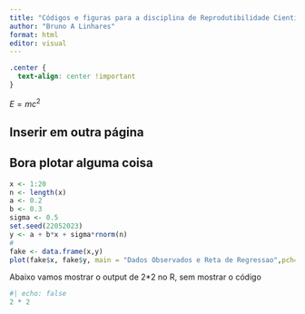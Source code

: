 ```yaml
---
title: "Códigos e figuras para a disciplina de Reprodutibilidade Científica no R"
author: "Bruno A Linhares"
format: html
editor: visual
---
```


```css
.center {
  text-align: center !important
}
```

$E = mc^{2}$ 


## Inserir em outra página



## Bora plotar alguma coisa 

```r
x <- 1:20               
n <- length(x)
a <- 0.2                
b <- 0.3                
sigma <- 0.5          
set.seed(22052023)
y <- a + b*x + sigma*rnorm(n)
#
fake <- data.frame(x,y)
plot(fake$x, fake$y, main = "Dados Observados e Reta de Regressao",pch=19)

```

Abaixo vamos mostrar o output de 2*2 no R, sem mostrar o código

```r
#| echo: false
2 * 2
```



